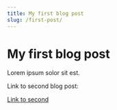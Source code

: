 ```yaml
---
title: My first blog post
slug: /first-post/
---
```


# My first blog post

Lorem ipsum solor sit est.

Link to second blog post:

[Link to second](./second-post)
